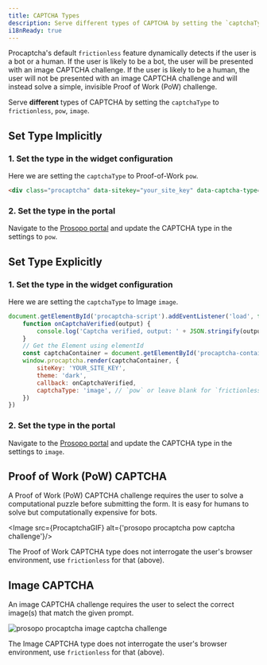 ```yaml
---
title: CAPTCHA Types
description: Serve different types of CAPTCHA by setting the `captchaType` to `frictionless`, `pow`, `image`.
i18nReady: true
---
```


Procaptcha's default `frictionless` feature dynamically detects if the user is a bot or a human. If the user is likely
to be a bot, the user will be presented with an image CAPTCHA challenge. If the user is likely to be a human, the
user will not be presented with an image CAPTCHA challenge and will instead solve a simple, invisible Proof of Work (PoW) challenge.

Serve **different** types of CAPTCHA by setting the `captchaType` to `frictionless`, `pow`, `image`.

## Set Type Implicitly

### 1. Set the type in the widget configuration

Here we are setting the `captchaType` to Proof-of-Work `pow`.

```html
<div class="procaptcha" data-sitekey="your_site_key" data-captcha-type="pow"></div>
```

### 2. Set the type in the portal

Navigate to the [Prosopo portal](https://portal.prosopo.io) and update the CAPTCHA type in the settings to `pow`.

## Set Type Explicitly

### 1. Set the type in the widget configuration

Here we are setting the `captchaType` to Image `image`.

```javascript
document.getElementById('procaptcha-script').addEventListener('load', function () {
    function onCaptchaVerified(output) {
        console.log('Captcha verified, output: ' + JSON.stringify(output))
    }
    // Get the Element using elementId
    const captchaContainer = document.getElementById('procaptcha-container')
    window.procaptcha.render(captchaContainer, {
        siteKey: 'YOUR_SITE_KEY',
        theme: 'dark',
        callback: onCaptchaVerified,
        captchaType: 'image', // `pow` or leave blank for `frictionless`
    })
})
```

### 2. Set the type in the portal

Navigate to the [Prosopo portal](https://portal.prosopo.io) and update the CAPTCHA type in the settings to `image`.

## Proof of Work (PoW) CAPTCHA

A Proof of Work (PoW) CAPTCHA challenge requires the user to solve a computational puzzle before submitting the form. It is easy for humans to solve but computationally expensive for bots.

<Image src={ProcaptchaGIF} alt={'prosopo procaptcha pow captcha challenge'}/>

The Proof of Work CAPTCHA type does not interrogate the user's browser environment, use `frictionless` for that (above).

## Image CAPTCHA

An image CAPTCHA challenge requires the user to select the correct image(s) that match the given prompt.

<Image
    src={ImageCaptcha}
    alt="prosopo procaptcha image captcha challenge"/>

The Image CAPTCHA type does not interrogate the user's browser environment, use `frictionless` for that (above).
